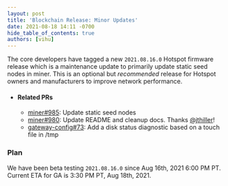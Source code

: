 ```yaml
---
layout: post
title: 'Blockchain Release: Minor Updates'
date: 2021-08-18 14:11 -0700
hide_table_of_contents: true
authors: [vihu]
---
```


The core developers have tagged a new `2021.08.16.0` Hotspot firmware release which is a maintenance
update to primarily update static seed nodes in miner. This is an optional but _recommended_ release
for Hotspot owners and manufacturers to improve network performance.

<!--truncate-->

- #### Related PRs

  - [miner#985](https://github.com/helium/miner/pull/985): Update static seed nodes
  - [miner#980](https://github.com/helium/miner/pull/980): Update README and cleanup docs. Thanks
    [@jthiller](https://github.com/jthiller)!
  - [gateway-config#73](https://github.com/helium/gateway-config/pull/73): Add a disk status
    diagnostic based on a touch file in /tmp

### Plan

We have been beta testing `2021.08.16.0` since Aug 16th, 2021 6:00 PM PT. Current ETA for GA is 3:30
PM PT, Aug 18th, 2021.
